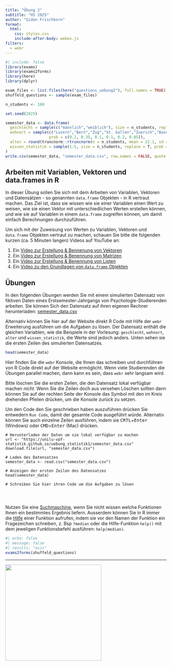 ```yaml
---
title: "Übung 2"
subtitle: "HS 2025"
author: "Gidon Frischkorn"
format:
  html:
    css: styles.css
    include-after-body: webex.js
filters:
  - webr
---
```


```r
#| include: false
library(exams)
library(exams2forms)
library(here)
library(dplyr)

exam_files <- list.files(here("questions_uebung2"), full.names = TRUE)
shuffeld_questions <- sample(exam_files)

n_students <- 160

set.seed(2025)

semester_data <- data.frame(
  geschlecht = sample(c("männlich","weiblich"), size = n_students, replace = T, prob = c(0.15,0.85)),
  wohnort = sample(c("Luzern","Bern","Zug","St. Gallen","Zuerich","Basel"),size = n_students, replace = T,
                   prob = c(0.2, 0.35, 0.1, 0.1, 0.2, 0.05)),
  alter = round(truncnorm::rtruncnorm(n = n_students, mean = 22.1, sd = 3.8, a = 17),1),
  wissen_statistik = sample(1:5, size = n_students, replace = T, prob = c(0.1,0.35,0.3, 0.2, 0.05))
)
write.csv(semester_data, "semester_data.csv", row.names = FALSE, quote = FALSE)
```

## Arbeiten mit Variablen, Vektoren und data.frames in R

In dieser Übung sollen Sie sich mit dem Arbeiten von Variablen, Vektoren und Datensätzen - so genannten `data.frame` Objekten - in R vertraut machen. Das Ziel ist, dass sie wissen wie sie einer Variablen einen Wert zu weisen, wie sie einen Vektor mit unterschiedlichen Werten erstellen können, und wie sie auf Variablen in einem `data.frame` zugreifen können, um damit einfach Berechnungen durchzuführen.

Um sich mit der Zuweisung von Werten zu Variablen, Vektoren und `data.frame` Objekten vertraut zu machen, schauen Sie bitte die folgenden kurzen (ca. 5 Minuten langen) Videos auf YouTube an:

1. Ein [Video zur Erstellung & Bennenung von Vektoren](https://www.youtube.com/watch?v=w5dOALbZ9HE&list=PLjgj6kdf_snYBkIsWQYcYtUZiDpam7ygg&index=3)
2. Ein [Video zur Erstellung & Benennung von Matrizen](https://www.youtube.com/watch?v=O7KL17QZNqg&list=PLjgj6kdf_snYBkIsWQYcYtUZiDpam7ygg&index=6)
3. Ein [Video zur Erstellung & Benennung von Listen](https://www.youtube.com/watch?v=Px9VNWHja4M&list=PLjgj6kdf_snYBkIsWQYcYtUZiDpam7ygg&index=10)
4. Ein [Video zu den Grundlagen von `data.frame` Objekten](https://www.youtube.com/watch?v=9f2g7RN5N0I&list=PLjgj6kdf_snYBkIsWQYcYtUZiDpam7ygg&index=12)

## Übungen

In den folgenden Übungen werden Sie mit einem simulierten Datensatz von fiktiven Daten eines Erstsemester-Jahrgangs von Psychologie-Studierenden arbeiten. Sie können Sich den Datensatz auf ihren eigenen Rechner herunterladen: [semester_data.csv](semester_data.csv)

Alternativ können Sie hier auf der Website direkt R Code mit Hilfe der `webr` Erweiterung ausführen um die Aufgaben zu lösen. Der Datensatz enthält die gleichen Variablen, wie die Beispiele in der Vorlesung: `geschlecht`, `wohnort`, `alter` und `wissen_statistik`, die Werte sind jedoch anders. Unten sehen sie die ersten Zeilen des simulierten Datensatzes.

```r
head(semester_data)
```

Hier finden Sie die `webr` Konsole, die Ihnen das schreiben und durchführen von R Code direkt auf der Website ermöglicht. Wenn viele Studierenden die Übungen parallel machen, dann kann es sein, dass `webr` sehr langsam wird. 

Bitte löschen Sie die ersten Zeilen, die den Datensatz lokal verfügbar machen *nicht*. Wenn Sie die Zeilen doch aus versehen Löschen sollten dann können Sie auf der rechten Seite der Konsole das Symbol mit den im Kreis drehenden Pfeilen drücken, um die Konsole zurück zu setzen.

Um den Code den Sie geschrieben haben auszuführen drücken Sie entwedern `Run Code`, damit der gesamte Code ausgeführt würde. Alternativ können Sie auch einzelne Zeilen ausführen, indem sie <kbd>CRTL</kbd>+<kbd>Enter</kbd> (Windows) oder <kbd>CMD</kbd>+<kbd>Enter</kbd> (Mac) drücken.

```webr-r
# Herunterladen der Daten um sie lokal verfügbar zu machen
url <- "https://unilu-vpf-statistik.github.io/uebung_statistik1/semester_data.csv"
download.file(url, "semester_data.csv")

# Laden des Datensatzes
semester_data <- read.csv("semester_data.csv")

# Anzeigen der ersten Zeilen des Datensatzes
head(semester_data)

# Schreiben Sie hier ihren Code um die Aufgaben zu lösen




```

Nutzen Sie eine [Suchmaschine](https://unilu-vpf-statistik.github.io/uebung_statistik1/about.html#suchmaschinen), wenn Sie nicht wissen welche Funktionen Ihnen ein bestimmtes Ergebnis liefern. Ausserdem können Sie in R immer die [Hilfe](https://www.r-project.org/help.html) einer Funktion aufrufen, indem sie vor den Namen der Funktion ein Fragezeichen schreiben, z. Bsp `?median` oder die Hilfe-Funktion `help()` mit dem jeweligen Funktionsbefehl ausführen: `help(median)`.

```r
#| echo: false
#| message: false
#| results: "asis"
exams2forms(shuffeld_questions)
```

------------------------------------------------------------------------

[![](images/Logo_UniLu.png){fig-align="center" width="300"}](https://www.unilu.ch/fakultaeten/vpf/uebersicht/)
